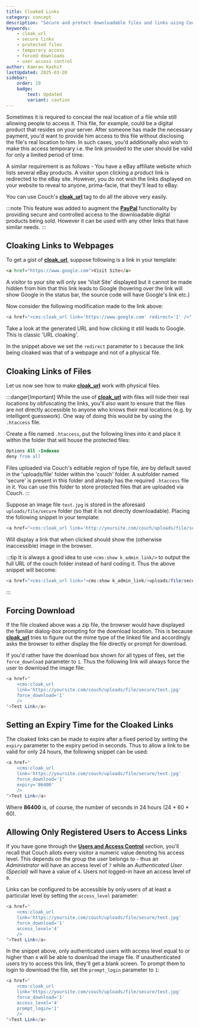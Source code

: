 ```yaml
---
title: Cloaked Links
category: concept
description: "Secure and protect downloadable files and links using CouchCMS's cloak_url tag"
keywords:
    - cloak_url
    - secure links
    - protected files
    - temporary access
    - forced downloads
    - user access control
author: Kamran Kashif
lastUpdated: 2025-03-20
sidebar:
    order: 19
    badge:
        text: Updated
        variant: caution
---
```


Sometimes it is required to conceal the real location of a file while still allowing people to access it. This file, for example, could be a digital product that resides on your server. After someone has made the necessary payment, you'd want to provide him access to this file without disclosing the file's real location to him. In such cases, you'd additionally also wish to make this access temporary i.e. the link provided to the user should be valid for only a limited period of time.

A similar requirement is as follows - You have a eBay affiliate website which lists several eBay products. A visitor upon clicking a product link is redirected to the eBay site. However, you do not wish the links displayed on your website to reveal to anyone, prima-facie, that they'll lead to eBay.

You can use Couch's [**cloak_url**](../../tags-reference/cloak_url/) tag to do all the above very easily.

:::note
This feature was added to augment the [**PayPal**](../paypal/) functionality by providing secure and controlled access to the downloadable digital products being sold. However it can be used with any other links that have similar needs.
:::

## Cloaking Links to Webpages

To get a gist of [**cloak_url**](../../tags-reference/cloak_url/), suppose following is a link in your template:

```html
<a href="https://www.google.com">Visit Site</a>
```

A visitor to your site will only see 'Visit Site' displayed but it cannot be made hidden from him that this link leads to Google (hovering over the link will show Google in the status bar, the source code will have Google's link etc.)

Now consider the following modification made to the link above:

```php
<a href="<cms:cloak_url link='https://www.google.com' redirect='1' />" >Visit Site</a>
```

Take a look at the generated URL and how clicking it still leads to Google. This is classic 'URL cloaking'.

In the snippet above we set the `redirect` parameter to `1` because the link being cloaked was that of a webpage and not of a physical file.

## Cloaking Links of Files

Let us now see how to make [**cloak_url**](../../tags-reference/cloak_url/) work with physical files.

:::danger[Important]
While the use of [**cloak_url**](../../tags-reference/cloak_url/) with files will hide their real locations by obfuscating the links, you'll also want to ensure that the files are not directly accessible to anyone who knows their real locations (e.g. by intelligent guesswork). One way of doing this would be by using the `.htaccess` file.

Create a file named `.htaccess`, put the following lines into it and place it within the folder that will house the protected files:

```apache title=".htaccess"
Options All -Indexes
deny from all
```

Files uploaded via Couch's editable region of type file, are by default saved in the 'uploads/file' folder within the 'couch' folder. A subfolder named 'secure' is present in this folder and already has the required `.htaccess` file in it. You can use this folder to store protected files that are uploaded via Couch.
:::

Suppose an image file `test.jpg` is stored in the aforesaid `uploads/file/secure` folder (so that it is not directly downloadable). Placing the following snippet in your template:

```php
<a href="<cms:cloak_url link='http://yoursite.com/couch/uploads/file/secure/test.jpg' />">Test Link</a>
```

Will display a link that when clicked should show the (otherwise inaccessible) image in the browser.

:::tip
It is always a good idea to use `<cms:show k_admin_link/>` to output the full URL of the couch folder instead of hard coding it. Thus the above snippet will become:

```php
<a href="<cms:cloak_url link="<cms:show k_admin_link/>uploads/file/secure/test.jpg" />">Test Link</a>
```

:::

## Forcing Download

If the file cloaked above was a zip file, the browser would have displayed the familiar dialog-box prompting for the download location. This is because [**cloak_url**](../../tags-reference/cloak_url/) tries to figure out the mime type of the linked file and accordingly asks the browser to either display the file directly or prompt for download.

If you'd rather have the download box shown for all types of files, set the `force_download` parameter to `1`. Thus the following link will always force the user to download the image file:

```php
<a href="
    <cms:cloak_url
    link='https://yoursite.com/couch/uploads/file/secure/test.jpg'
    force_download='1'
    />
">Test Link</a>
```

## Setting an Expiry Time for the Cloaked Links

The cloaked links can be made to expire after a fixed period by setting the `expiry` parameter to the expiry period in seconds. Thus to allow a link to be valid for only 24 hours, the following snippet can be used:

```php
<a href="
    <cms:cloak_url
    link='https://yoursite.com/couch/uploads/file/secure/test.jpg'
    force_download='1'
    expiry='86400'
    />
">Test Link</a>
```

Where **86400** is, of course, the number of seconds in 24 hours (24 * 60 * 60).

## Allowing Only Registered Users to Access Links

If you have gone through the [**Users and Access Control**](../users) section, you'll recall that Couch allots every visitor a numeric value denoting his access level. This depends on the group the user belongs to - thus an *Administrator* will have an access level of `7` while an *Authenticated User (Special)* will have a value of `4`. Users not logged-in have an access level of `0`.

Links can be configured to be accessible by only users of at least a particular level by setting the `access_level` parameter:

```php
<a href="
    <cms:cloak_url
    link='https://yoursite.com/couch/uploads/file/secure/test.jpg'
    force_download='1'
    access_level='4'
    />
">Test Link</a>
```

In the snippet above, only authenticated users with access level equal to or higher than `4` will be able to download the image file. If unauthenticated users try to access this link, they'll get a blank screen. To prompt them to login to download the file, set the `prompt_login` parameter to `1`:

```php
<a href="
    <cms:cloak_url
    link='https://yoursite.com/couch/uploads/file/secure/test.jpg'
    force_download='1'
    access_level='4'
    prompt_login='1'
    />
">Test Link</a>
```
